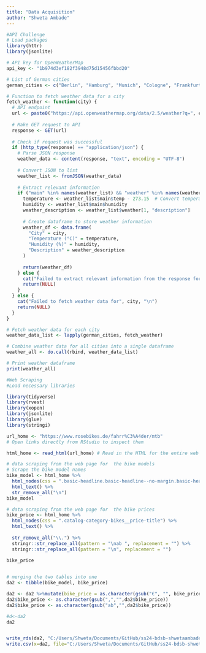 ```yaml
---
title: "Data Acquisition"
author: "Shweta Ambade"
---
```

```r
#API Challenge
# Load packages
library(httr)
library(jsonlite)

# API key for OpenWeatherMap
api_key <- "1b974d3ef182f3948d75d15456fbbd20"

# List of German cities
german_cities <- c("Berlin", "Hamburg", "Munich", "Cologne", "Frankfurt", "Stuttgart", "Düsseldorf", "Dortmund", "Essen", "Leipzig")

# Function to fetch weather data for a city
fetch_weather <- function(city) {
  # API endpoint
  url <- paste0("https://api.openweathermap.org/data/2.5/weather?q=", city, "&appid=", api_key)
  
  # Make GET request to API
  response <- GET(url)
  
  # Check if request was successful
  if (http_type(response) == "application/json") {
    # Parse JSON response
    weather_data <- content(response, "text", encoding = "UTF-8")
    
    # Convert JSON to list
    weather_list <- fromJSON(weather_data)
    
    # Extract relevant information
    if ("main" %in% names(weather_list) && "weather" %in% names(weather_list)) {
      temperature <- weather_list$main$temp - 273.15  # Convert temperature from Kelvin to Celsius
      humidity <- weather_list$main$humidity
      weather_description <- weather_list$weather[1, "description"]
      
      # Create dataframe to store weather information
      weather_df <- data.frame(
        "City" = city,
        "Temperature (°C)" = temperature,
        "Humidity (%)" = humidity,
        "Description" = weather_description
      )
      
      return(weather_df)
    } else {
      cat("Failed to extract relevant information from the response for", city, "\n")
      return(NULL)
    }
  } else {
    cat("Failed to fetch weather data for", city, "\n")
    return(NULL)
  }
}

# Fetch weather data for each city
weather_data_list <- lapply(german_cities, fetch_weather)

# Combine weather data for all cities into a single dataframe
weather_all <- do.call(rbind, weather_data_list)

# Print weather dataframe
print(weather_all)


```



```r
#Web Scraping
#Load necessary libraries

library(tidyverse) 
library(rvest)     
library(xopen)     
library(jsonlite)  
library(glue)      
library(stringi)   

url_home <- "https://www.rosebikes.de/fahrr%C3%A4der/mtb"
# Open links directly from RStudio to inspect them

html_home <- read_html(url_home) # Read in the HTML for the entire web page

# data scraping from the web page for  the bike models 
# Scrape the bike model names
bike_model <- html_home %>%
  html_nodes(css = ".basic-headline.basic-headline--no-margin.basic-headline--small.basic-headline--left")%>%
  html_text() %>%
  str_remove_all("\n")
bike_model

# data scraping from the web page for  the bike prices
bike_price <- html_home %>%
  html_nodes(css = ".catalog-category-bikes__price-title") %>%
  html_text() %>%
  
  str_remove_all("\\.") %>%
  stringr::str_replace_all(pattern = "\nab ", replacement = "") %>%
  stringr::str_replace_all(pattern = "\n", replacement = "") 
  
bike_price


# merging the two tables into one
da2 <- tibble(bike_model, bike_price)

da2 <- da2 %>%mutate(bike_price = as.character(gsub("€", "", bike_price)))
da2$bike_price <- as.character(gsub(",","",da2$bike_price))
da2$bike_price <- as.character(gsub("ab","",da2$bike_price))

#d<-da2
da2


write_rds(da2, "C:/Users/Shweta/Documents/GitHub/ss24-bdsb-shwetaambade/datascience/DataAcquistion2.R")
write.csv(x=da2, file="C:/Users/Shweta/Documents/GitHub/ss24-bdsb-shwetaambade/datascience/DataAcquistion2.csv")
```






